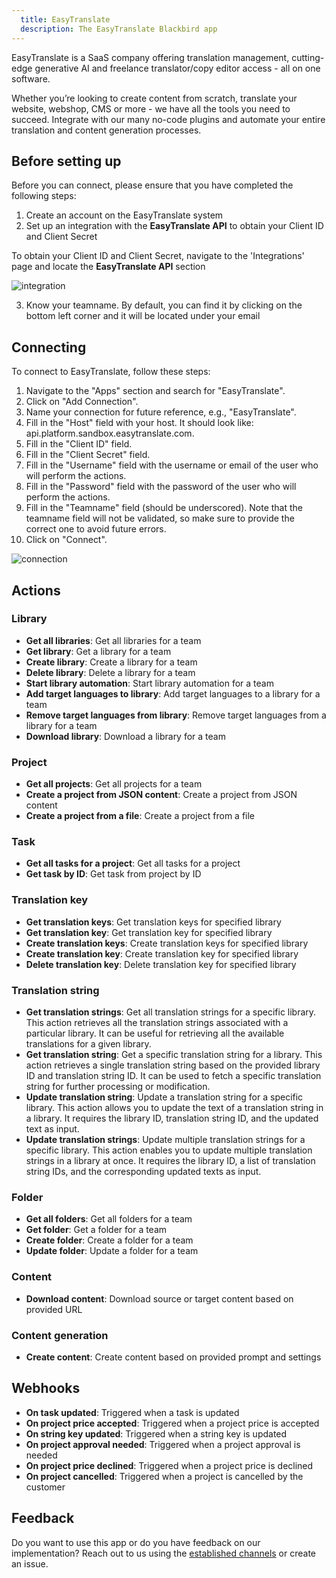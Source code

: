 ```yaml
---
  title: EasyTranslate
  description: The EasyTranslate Blackbird app
---
```


<LinkCard title="View on Github" target="_blank" href="https://github.com/bb-io/EasyTranslate" icon="github" />

EasyTranslate is a SaaS company offering translation management, cutting-edge generative AI and freelance translator/copy editor access - all on one software.

Whether you’re looking to create content from scratch, translate your website, webshop, CMS or more - we have all the tools you need to succeed. Integrate with our many no-code plugins and automate your entire translation and content generation processes.

## Before setting up

Before you can connect, please ensure that you have completed the following steps:

1. Create an account on the EasyTranslate system
2. Set up an integration with the **EasyTranslate API** to obtain your Client ID and Client Secret

To obtain your Client ID and Client Secret, navigate to the 'Integrations' page and locate the **EasyTranslate API** section

![integration](https://raw.githubusercontent.com/bb-io/EasyTranslate/main/image/README/integration-1.png)

3. Know your teamname. By default, you can find it by clicking on the bottom left corner and it will be located under your email

## Connecting

To connect to EasyTranslate, follow these steps:

1. Navigate to the "Apps" section and search for "EasyTranslate".
2. Click on "Add Connection".
3. Name your connection for future reference, e.g., "EasyTranslate".
4. Fill in the "Host" field with your host. It should look like: api.platform.sandbox.easytranslate.com.
5. Fill in the "Client ID" field.
6. Fill in the "Client Secret" field.
7. Fill in the "Username" field with the username or email of the user who will perform the actions.
8. Fill in the "Password" field with the password of the user who will perform the actions.
9. Fill in the "Teamname" field (should be underscored). Note that the teamname field will not be validated, so make sure to provide the correct one to avoid future errors.
10. Click on "Connect".

![connection](https://raw.githubusercontent.com/bb-io/EasyTranslate/main/image/README/connection.png)

## Actions

### Library

- **Get all libraries**: Get all libraries for a team
- **Get library**: Get a library for a team
- **Create library**: Create a library for a team
- **Delete library**: Delete a library for a team
- **Start library automation**: Start library automation for a team
- **Add target languages to library**: Add target languages to a library for a team
- **Remove target languages from library**: Remove target languages from a library for a team
- **Download library**: Download a library for a team

### Project

- **Get all projects**: Get all projects for a team
- **Create a project from JSON content**: Create a project from JSON content
- **Create a project from a file**: Create a project from a file

### Task

- **Get all tasks for a project**: Get all tasks for a project
- **Get task by ID**: Get task from project by ID

### Translation key

- **Get translation keys**: Get translation keys for specified library
- **Get translation key**: Get translation key for specified library
- **Create translation keys**: Create translation keys for specified library
- **Create translation key**: Create translation key for specified library
- **Delete translation key**: Delete translation key for specified library

### Translation string

- **Get translation strings**: Get all translation strings for a specific library. This action retrieves all the translation strings associated with a particular library. It can be useful for retrieving all the available translations for a given library.
- **Get translation string**: Get a specific translation string for a library. This action retrieves a single translation string based on the provided library ID and translation string ID. It can be used to fetch a specific translation string for further processing or modification.
- **Update translation string**: Update a translation string for a specific library. This action allows you to update the text of a translation string in a library. It requires the library ID, translation string ID, and the updated text as input.
- **Update translation strings**: Update multiple translation strings for a specific library. This action enables you to update multiple translation strings in a library at once. It requires the library ID, a list of translation string IDs, and the corresponding updated texts as input.

### Folder

- **Get all folders**: Get all folders for a team
- **Get folder**: Get a folder for a team
- **Create folder**: Create a folder for a team
- **Update folder**: Update a folder for a team

### Content

- **Download content**: Download source or target content based on provided URL

### Content generation

- **Create content**: Create content based on provided prompt and settings

## Webhooks

- **On task updated**: Triggered when a task is updated
- **On project price accepted**: Triggered when a project price is accepted
- **On string key updated**: Triggered when a string key is updated
- **On project approval needed**: Triggered when a project approval is needed
- **On project price declined**: Triggered when a project price is declined
- **On project cancelled**: Triggered when a project is cancelled by the customer

## Feedback

Do you want to use this app or do you have feedback on our implementation? Reach out to us using the [established channels](https://www.blackbird.io/) or create an issue.

